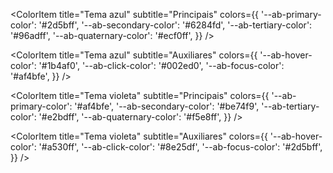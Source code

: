
<ColorPalette>
  <ColorItem
    title="Escalas de cinza"
    subtitle="Backgrounds"
    colors={{
      '--ab-bg-light': '#fff',
      '--ab-bg-gray': '#f8f8f8',
      '--ab-disabled-text': '#efefef',
    }}
  />
  <ColorItem
    title="Escalas de cinza"
    subtitle="Texto"
    colors={{
      '--ab-primary-text-color': '#181818',
      '--ab-secondary-text-color': '#5c5c5c',
    }}
  />
  <ColorItem
    title="Escalas de cinza"
    subtitle="Auxiliares"
    colors={{
      '--ab-icons': '#7c7b7b',
      '--ab-outline': '#d7d7d7',
      '--ab-dividers': '#ededed',
      '--ab-boxes': '#f8f8f8',
      '--ab-inputs': '#f8f8f8',
      '--ab-white': '#fff',
    }}
  />

  <ColorItem
    title="Tema azul"
    subtitle="Principais"
    colors={{
      '--ab-primary-color': '#2d5bff',
      '--ab-secondary-color': '#6284fd',
      '--ab-tertiary-color': '#96adff',
      '--ab-quaternary-color': '#ecf0ff',
    }}
  />

  <ColorItem
    title="Tema azul"
    subtitle="Auxiliares"
    colors={{
      '--ab-hover-color': '#1b4af0',
      '--ab-click-color': '#002ed0',
      '--ab-focus-color': '#af4bfe',
    }}
  />

  <ColorItem
    title="Tema violeta"
    subtitle="Principais"
    colors={{
      '--ab-primary-color': '#af4bfe',
      '--ab-secondary-color': '#be74f9',
      '--ab-tertiary-color': '#e2bdff',
      '--ab-quaternary-color': '#f5e8ff',
    }}
  />

  <ColorItem
    title="Tema violeta"
    subtitle="Auxiliares"
    colors={{
      '--ab-hover-color': '#a530ff',
      '--ab-click-color': '#8e25df',
      '--ab-focus-color': '#2d5bff',
    }}
  />
</ColorPalette>
